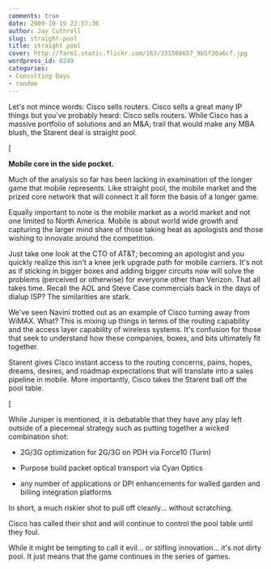 ```yaml
---
comments: true
date: 2009-10-19 22:57:36
author: Jay Cuthrell
slug: straight-pool
title: straight pool
cover: http://farm1.static.flickr.com/163/331588657_9b5f30a6cf.jpg
wordpress_id: 8249
categories:
- Consulting Days
- random
---
```


Let's not mince words: Cisco sells routers. Cisco sells a great many IP things but you've probably heard: Cisco sells routers. While Cisco has a massive portfolio of solutions and an M&A; trail that would make any MBA blush, the Starent deal is straight pool.

[

**Mobile core in the side pocket.**

Much of the analysis so far has been lacking in examination of the longer game that mobile represents. Like straight pool, the mobile market and the prized core network that will connect it all form the basis of a longer game.

Equally important to note is the mobile market as a world market and not one limited to North America. Mobile is about world wide growth and capturing the larger mind share of those taking heat as apologists and those wishing to innovate around the competition.

Just take one look at the CTO of AT&T; becoming an apologist and you quickly realize this isn't a knee jerk upgrade path for mobile carriers. It's not as if sticking in bigger boxes and adding bigger circuits now will solve the problems (perceived or otherwise) for everyone other than Verizon. That all takes time. Recall the AOL and Steve Case commercials back in the days of dialup ISP? The similarities are stark.

We've seen Navini trotted out as an example of Cisco turning away from WiMAX. What? This is mixing up things in terms of the routing capability and the access layer capability of wireless systems. It's confusion for those that seek to understand how these companies, boxes, and bits ultimately fit together.

Starent gives Cisco instant access to the routing concerns, pains, hopes, dreams, desires, and roadmap expectations that will translate into a sales pipeline in mobile. More importantly, Cisco takes the Starent ball off the pool table.

[

While Juniper is mentioned, it is debatable that they have any play left outside of a piecemeal strategy such as putting together a wicked combination shot:




	
  * 2G/3G optimization for 2G/3G on PDH via Force10 (Turin)

	
  * Purpose build packet optical transport via Cyan Optics

	
  * any number of applications or DPI enhancements for walled garden and billing integration platforms



In short, a much riskier shot to pull off cleanly... without scratching.

Cisco has called their shot and will continue to control the pool table until they foul.

While it might be tempting to call it evil... or stifling innovation... it's not dirty pool. It just means that the game continues in the series of games.
